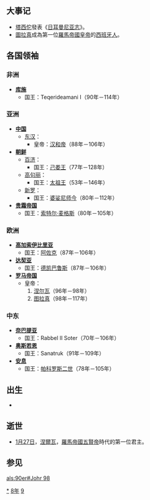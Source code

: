 {{yearTOC|98|东汉'''[[永元_(汉和帝)|永元]]十年'''}}

== 大事记 ==
*[[塔西佗|塔西佗]]發表《[[日耳曼尼亚志|日耳曼尼亚志]]》。
*[[圖拉真|圖拉真]]成為第一位[[羅馬帝國皇帝|羅馬帝國皇帝]]的[[西班牙人|西班牙人]]。

== 各国领袖 ==
=== 非洲 ===
*'''[[库施|库施]]'''
**国王：Teqerideamani I（90年－114年）

=== 亚洲 ===
*'''[[中国|中国]]'''
**[[东汉|东汉]]：
***皇帝：[[汉和帝|汉和帝]]（88年－106年）
*'''[[古朝鮮|朝鲜]]'''
**[[百济|百济]]：
***国王：[[己娄王|己娄王]]（77年－128年）
**[[高句丽|高句丽]]：
***国王：[[太祖王|太祖王]]（53年－146年）
**[[新罗|新罗]]：
***国王：[[婆娑尼师今|婆娑尼师今]]（80年－112年）
*'''[[贵霜帝国|贵霜帝国]]'''
**国王：[[索特尔·麦格斯|索特尔·麦格斯]]（80年－105年）

=== 欧洲 ===
*'''[[高加索伊比里亚|高加索伊比里亚]]'''
**国王：[[阿佐克|阿佐克]]（87年－106年）
*'''[[达契亚|达契亚]]'''
**国王：[[德凯巴鲁斯|德凯巴鲁斯]]（87年－106年）
*'''[[罗马帝国|罗马帝国]]'''
**皇帝：
**#[[涅尔瓦|涅尔瓦]]（96年－98年）
**#[[图拉真|图拉真]]（98年－117年）

=== 中东 ===
*'''[[奈巴提亚|奈巴提亚]]'''
**国王：Rabbel II Soter（70年－106年）
*'''[[奥斯若恩|奥斯若恩]]'''
**国王：Sanatruk（91年－109年）
*'''[[安息_(国家)|安息]]''' 
**国王：[[帕科罗斯二世|帕科罗斯二世]]（78年－105年）
== 出生 ==
*

== 逝世 ==
*[[1月27日|1月27日]]，[[涅爾瓦|涅爾瓦]]，[[羅馬帝國|羅馬帝國]][[五賢帝|五賢帝]]時代的第一位君主。


== 参见 ==
{{Wikisource year mention}}

[[Category:98年|*]]
[[Category:90年代|8年]]
[[Category:1世纪各年|9]]

[[als:90er#Johr_98|als:90er#Johr 98]]
